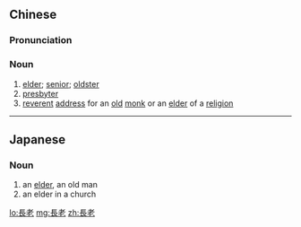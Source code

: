 {{also|长老}}
==Chinese==
{{zh-forms|s=长老}}

===Pronunciation===
{{zh-pron
|m=zhǎnglǎo
|c=zoeng2 lou5
|mn=qz:tióng-nó͘/twv,xm:tióng-ló/tw:tiúⁿ-ló/zz:tiáng-ló
|cat=n
}}

===Noun===
{{zh-noun}}

# [[elder]]; [[senior]]; [[oldster]]
# [[presbyter]]
# [[reverent]] [[address]] for an [[old]] [[monk]] or an [[elder]] of a [[religion]]

----

==Japanese==
{{ja-kanjitab|ちょう|ろう|yomi=on}}

===Noun===
{{ja-noun|ちょうろう}}

# an [[elder]], an old man
# an elder in a church

[[lo:長老]]
[[mg:長老]]
[[zh:長老]]